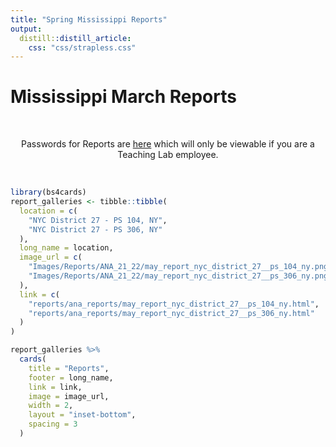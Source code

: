 ```yaml
---
title: "Spring Mississippi Reports"
output: 
  distill::distill_article:
    css: "css/strapless.css"
---
```


# Mississippi March Reports

<br>

<center> Passwords for Reports are [here](https://docs.google.com/spreadsheets/d/1eAUdWEzc0R7WzpztOvutRp2FYDtpks37LSFV8sq8ezg/edit?usp=sharing) which will only be viewable if you are a Teaching Lab employee. </center>

<br>

```r
library(bs4cards)
report_galleries <- tibble::tibble(
  location = c(
    "NYC District 27 - PS 104, NY",
    "NYC District 27 - PS 306, NY"
  ),
  long_name = location,
  image_url = c(
    "Images/Reports/ANA_21_22/may_report_nyc_district_27__ps_104_ny.png",
    "Images/Reports/ANA_21_22/may_report_nyc_district_27__ps_306_ny.png"
  ),
  link = c(
    "reports/ana_reports/may_report_nyc_district_27__ps_104_ny.html",
    "reports/ana_reports/may_report_nyc_district_27__ps_306_ny.html"
  )
)

report_galleries %>%
  cards(
    title = "Reports",
    footer = long_name,
    link = link,
    image = image_url,
    width = 2,
    layout = "inset-bottom",
    spacing = 3
  )
```
